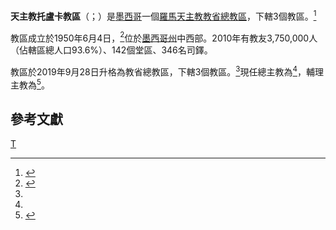 {{Refimprove|time=2019-09-28T12:33:42+00:00}}
{{Infobox Roman Catholic diocese
|Roman Catholic Diocese of = 天主教托盧卡總教區
|Latin name of diocese = Archdioecesis Tolucensis
|image = Catedral Toluca.jpg
|caption = 聖若瑟主教座堂
|location = [[墨西哥|墨西哥]]
|territory =[[墨西哥州|墨西哥州]]中西部
|population = 3,105,000
|rite = 拉丁禮
|patron = 
|province = 墨西哥城
|established = 1950年
|cathedral = 聖若瑟主教座堂
|副主教座堂 =
|leadership = 總主教
|website =[http://www.diocesistoluca.org.mx/ 官方網站]
|pope = {{incumbent pope}}
|metropolitan = {{link-es|方濟各·沙勿略·查博利亞-拉莫斯|Francisco Javier Chavolla Ramos}}
|coadjutor bishop = 
|auxiliary = {{link-es|馬西美諾·馬爾蒂內斯-米蘭達|Maximino Martínez Miranda}}
|emeritus = 
}}

'''天主教托盧卡教區'''（{{lang-la|Archdioecesis Tolucensis}}；{{lang-es|Arquidiócesis de Toluca}}）是[[墨西哥|墨西哥]]一個[[羅馬天主教|羅馬天主教]][[總教區|教省總教區]]，下轄3個教區。<ref name="Vatican20190928">{{cite press release |title=Resignations and Appointments, 28.09.2019 |url=https://press.vatican.va/content/salastampa/en/bollettino/pubblico/2019/09/28/190928d.html |publisher=Holy See Press Office |accessdate=2019-09-28 |archiveurl=https://web.archive.org/web/20190928120449/https://press.vatican.va/content/salastampa/en/bollettino/pubblico/2019/09/28/190928d.html |archivedate=2019-09-28 |language=en |date=2019-09-28 |dead-url=no }}</ref>

教區成立於1950年6月4日，<ref>{{cite journal
|journal=[[宗座公報|宗座公報]]
|publisher=梵蒂岡出版社
|date=1950年
|volume=42
|title=''Quo aptius''
|page=711
|url=http://www.vatican.va/archive/aas/documents/AAS%2042%20%5B1950%5D%20-%20ocr.pdf
|access-date=2013-09-30
|archive-date=2010-03-27
|archive-url=https://web.archive.org/web/20100327070551/http://www.vatican.va/archive/aas/documents/AAS%2042%20%5B1950%5D%20-%20ocr.pdf
|dead-url=no
}}</ref>位於[[墨西哥州|墨西哥州]]中西部。2010年有教友3,750,000人（佔轄區總人口93.6%）、142個堂區、346名司鐸。

教區於2019年9月28日升格為教省總教區，下轄3個教區。<ref name="Vatican20190928" />現任總主教為{{link-es|方濟各·沙勿略·查博利亞-拉莫斯|Francisco Javier Chavolla Ramos}}<ref name="Vatican20190928" />，輔理主教為{{link-es|馬西美諾·馬爾蒂內斯-米蘭達|Maximino Martínez Miranda}}<ref>{{cite press release |title=Resignations and Appointments, 28.10.2017 |url=https://press.vatican.va/content/salastampa/en/bollettino/pubblico/2017/10/28/171028b.html |publisher=Holy See Press Office |accessdate=2019-09-28 |archiveurl=https://web.archive.org/web/20190928122920/https://press.vatican.va/content/salastampa/en/bollettino/pubblico/2017/10/28/171028b.html |archivedate=2019-09-28 |language=en |date=2017-10-28 |dead-url=no }}</ref>。

==參考文獻==
{{reflist}}

{{墨西哥天主教教區}}
[[Category:墨西哥天主教教區|T]]